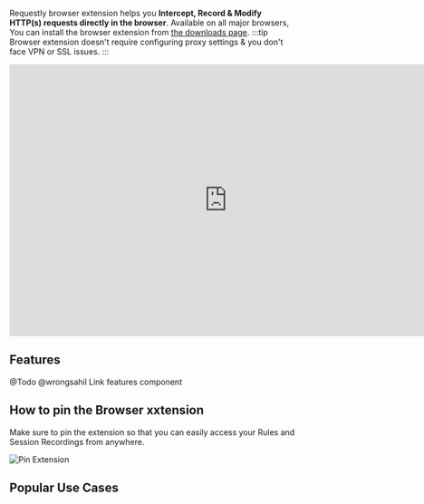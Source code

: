 Requestly browser extension helps you **Intercept, Record & Modify HTTP(s) requests directly in the browser**. Available on all major browsers, You can install the browser extension from [the downloads page](https://requestly.io/downloads).
:::tip
Browser extension doesn't require configuring proxy settings & you don't face VPN or SSL issues.
:::


<center>
  <iframe width="768" height="480" src="https://www.youtube.com/embed/vfcGy2666us" title="YouTube video player" frameborder="0" allow="accelerometer; autoplay; clipboard-write; encrypted-media; gyroscope; picture-in-picture; web-share" allowfullscreen></iframe>
</center>

## Features
@Todo @wrongsahil Link features component

## How to pin the Browser xxtension
Make sure to pin the extension so that you can easily access your Rules and Session Recordings from anywhere.

<img src="/img/docs/pin-extension-chrome.png" alt="Pin Extension" />

## Popular Use Cases

<PopularUseCases/>


